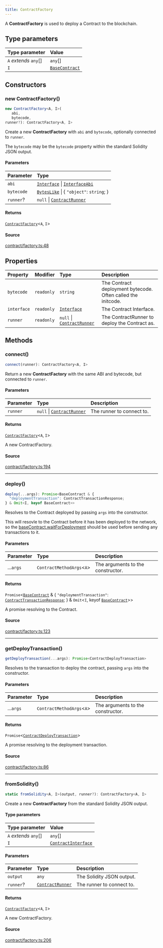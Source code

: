 ```yaml
---
title: ContractFactory
---
```


A **ContractFactory** is used to deploy a Contract to the blockchain.

## Type parameters

| Type parameter | Value |
| :------ | :------ |
| `A` *extends* `any`[] | `any`[] |
| `I` | [`BaseContract`](/content/classes/BaseContract) |

## Constructors

### new ContractFactory()

```ts
new ContractFactory<A, I>(
   abi, 
   bytecode, 
runner?): ContractFactory<A, I>
```

Create a new **ContractFactory** with `abi` and `bytecode`, optionally connected to `runner`.

The `bytecode` may be the `bytecode` property within the standard Solidity JSON output.

#### Parameters

| Parameter | Type |
| :------ | :------ |
| `abi` | [`Interface`](/content/classes/Interface) \| [`InterfaceAbi`](/content/type-aliases/InterfaceAbi) |
| `bytecode` | [`BytesLike`](/content/type-aliases/BytesLike) \| \{ `"object"`: `string`; \} |
| `runner`? | `null` \| [`ContractRunner`](/content/interfaces/ContractRunner) |

#### Returns

[`ContractFactory`](/content/classes/ContractFactory)\<`A`, `I`\>

#### Source

[contract/factory.ts:48](https://github.com/dominant-strategies/quais-6.js/blob/755bfc2a1f4b5e928682c06a8fa45128a878e1f4/src/contract/factory.ts#L48)

## Properties

| Property | Modifier | Type | Description |
| :------ | :------ | :------ | :------ |
| `bytecode` | `readonly` | `string` | The Contract deployment bytecode. Often called the initcode. |
| `interface` | `readonly` | [`Interface`](/content/classes/Interface) | The Contract Interface. |
| `runner` | `readonly` | `null` \| [`ContractRunner`](/content/interfaces/ContractRunner) | The ContractRunner to deploy the Contract as. |

## Methods

### connect()

```ts
connect(runner): ContractFactory<A, I>
```

Return a new **ContractFactory** with the same ABI and bytecode, but connected to `runner`.

#### Parameters

| Parameter | Type | Description |
| :------ | :------ | :------ |
| `runner` | `null` \| [`ContractRunner`](/content/interfaces/ContractRunner) | The runner to connect to. |

#### Returns

[`ContractFactory`](/content/classes/ContractFactory)\<`A`, `I`\>

A new ContractFactory.

#### Source

[contract/factory.ts:194](https://github.com/dominant-strategies/quais-6.js/blob/755bfc2a1f4b5e928682c06a8fa45128a878e1f4/src/contract/factory.ts#L194)

***

### deploy()

```ts
deploy(...args): Promise<BaseContract & {
  "deploymentTransaction": ContractTransactionResponse;
} & Omit<I, keyof BaseContract>>
```

Resolves to the Contract deployed by passing `args` into the constructor.

This will resovle to the Contract before it has been deployed to the network, so the
[baseContract.waitForDeployment](../classes/BaseContract#waitForDeployment) should be used before sending any
transactions to it.

#### Parameters

| Parameter | Type | Description |
| :------ | :------ | :------ |
| ...`args` | `ContractMethodArgs`\<`A`\> | The arguments to the constructor. |

#### Returns

`Promise`\<[`BaseContract`](/content/classes/BaseContract) & \{
  `"deploymentTransaction"`: [`ContractTransactionResponse`](/content/classes/ContractTransactionResponse);
 \} & `Omit`\<`I`, keyof [`BaseContract`](/content/classes/BaseContract)\>\>

A promise resolving to the Contract.

#### Source

[contract/factory.ts:123](https://github.com/dominant-strategies/quais-6.js/blob/755bfc2a1f4b5e928682c06a8fa45128a878e1f4/src/contract/factory.ts#L123)

***

### getDeployTransaction()

```ts
getDeployTransaction(...args): Promise<ContractDeployTransaction>
```

Resolves to the transaction to deploy the contract, passing `args` into the constructor.

#### Parameters

| Parameter | Type | Description |
| :------ | :------ | :------ |
| ...`args` | `ContractMethodArgs`\<`A`\> | The arguments to the constructor. |

#### Returns

`Promise`\<[`ContractDeployTransaction`](/content/interfaces/ContractDeployTransaction)\>

A promise resolving to the deployment transaction.

#### Source

[contract/factory.ts:86](https://github.com/dominant-strategies/quais-6.js/blob/755bfc2a1f4b5e928682c06a8fa45128a878e1f4/src/contract/factory.ts#L86)

***

### fromSolidity()

```ts
static fromSolidity<A, I>(output, runner?): ContractFactory<A, I>
```

Create a new **ContractFactory** from the standard Solidity JSON output.

#### Type parameters

| Type parameter | Value |
| :------ | :------ |
| `A` *extends* `any`[] | `any`[] |
| `I` | [`ContractInterface`](/content/interfaces/ContractInterface) |

#### Parameters

| Parameter | Type | Description |
| :------ | :------ | :------ |
| `output` | `any` | The Solidity JSON output. |
| `runner`? | [`ContractRunner`](/content/interfaces/ContractRunner) | The runner to connect to. |

#### Returns

[`ContractFactory`](/content/classes/ContractFactory)\<`A`, `I`\>

A new ContractFactory.

#### Source

[contract/factory.ts:206](https://github.com/dominant-strategies/quais-6.js/blob/755bfc2a1f4b5e928682c06a8fa45128a878e1f4/src/contract/factory.ts#L206)
